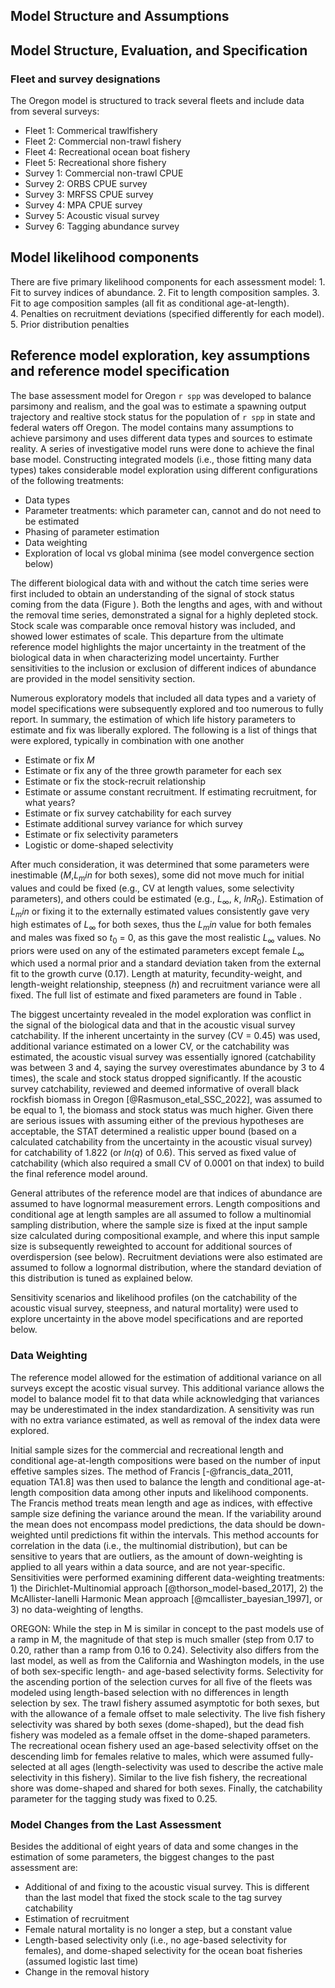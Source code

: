 ## Model Structure and Assumptions

## Model Structure, Evaluation, and Specification

### Fleet and survey designations

The Oregon model is structured to track several fleets and include data from several surveys:

* Fleet 1: Commerical trawlfishery
* Fleet 2: Commercial non-trawl fishery
* Fleet 4: Recreational ocean boat fishery
* Fleet 5: Recreational shore fishery
* Survey 1: Commercial non-trawl CPUE  
* Survey 2: ORBS CPUE survey
* Survey 3: MRFSS CPUE survey
* Survey 4: MPA CPUE survey
* Survey 5: Acoustic visual survey
* Survey 6: Tagging abundance survey

## Model likelihood components

There are five primary likelihood components for each assessment model:
1. Fit to survey indices of abundance.
2. Fit to length composition samples.
3. Fit to age composition samples (all fit as conditional age-at-length).  
4. Penalties on recruitment deviations (specified differently for each model).
5. Prior distribution penalties

## Reference model exploration, key assumptions and reference model specification

The base assessment model for Oregon `r spp` was developed to balance parsimony and realism, and the goal was to estimate a spawning output trajectory and realtive stock status for the population of `r spp` in state and federal waters off Oregon. The model contains many assumptions to achieve parsimony and uses different data types and sources to estimate reality. A series of investigative model runs were done to achieve the final base model. Constructing integrated models (i.e., those fitting many data types) takes considerable model exploration using different configurations of the following treatments:

- Data types
- Parameter treatments: which parameter can, cannot and do not need to be estimated
- Phasing of parameter estimation 
- Data weighting
- Exploration of local vs global minima (see model convergence section below)

The different biological data with and without the catch time series were first included to obtain an understanding of the signal of stock status coming from the data (Figure \ref{fig:modbuild-data-depl}). Both the lengths and ages, with and without the removal time series, demonstrated a signal for a highly depleted stock. Stock scale was comparable once removal history was included, and showed lower estimates of scale. This departure from the ultimate reference model highlights the major uncertainty in the treatment of the biological data in when characterizing model uncertainty. Further sensitivities to the inclusion or exclusion of different indices of abundance are provided in the model sensitivity section.

Numerous exploratory models that included all data types and a variety of model specifications were subsequently explored and too numerous to fully report. In summary, the estimation of which life history parameters to estimate and fix was liberally explored.
The following is a list of things that were explored, typically in combination with one another

- Estimate or fix $M$
- Estimate or fix any of the three growth parameter for each sex
- Estimate or fix the stock-recruit relationship
- Estimate or assume constant recruitment. If estimating recruitment, for what years?
- Estimate or fix survey catchability for each survey
- Estimate additional survey variance for which survey
- Estimate or fix selectivity parameters
- Logistic or dome-shaped selectivity

After much consideration, it was determined that some parameters were inestimable ($M$,$L_min$ for both sexes), some did not move much for initial values and could be fixed (e.g., CV at length values, some selectivity parameters), and others could be estimated (e.g., $L_{\infty}$, $k$, $lnR_0$). Estimation of $L_min$ or fixing it to the externally estimated values consistently gave very high estimates of $L_{\infty}$ for both sexes, thus the $L_min$ value for both females and males was fixed so $t_0$ = 0, as this gave the most realistic $L_{\infty}$ values. No priors were used on any of the estimated parameters except female $L_{\infty}$ which used a normal prior and a standard deviation taken from the external fit to the growth curve (0.17). Length at maturity, fecundity-weight, and length-weight relationship, steepness ($h$) and recruitment variance were all fixed. The full list of estimate and fixed parameters are found in Table \ref{tab:model-param}. 

The biggest uncertainty revealed in the model exploration was conflict in the signal of the biological data and that in the acoustic visual survey catchability. If the inherent uncertainty in the survey (CV = 0.45) was used, additional variance estimated on a lower CV, or the catchability was estimated, the acoustic visual survey was essentially ignored (catchability was between 3 and 4, saying the survey overestimates abundance by 3 to 4 times), the scale and stock status dropped significantly. If the acoustic survey catchability, reviewed and deemed informative of overall black rockfish biomass in Oregon [@Rasmuson_etal_SSC_2022], was assumed to be equal to 1, the biomass and stock status was much higher. Given there are serious issues with assuming either of the previous hypotheses are acceptable, the STAT determined a realistic upper bound (based on a calculated catchability from the uncertainty in the acoustic visual survey) for catchability of 1.822 (or $ln(q)$ of 0.6). This served as fixed value of catchability (which also required a small CV of 0.0001 on that index) to build the final reference model around.  

General attributes of the reference model are that indices of abundance are assumed to have lognormal measurement errors. Length compositions and conditional age at length samples are all assumed to follow a multinomial sampling distribution, where the sample size is fixed at the input sample size calculated during compositional example, and where this input sample size is subsequently reweighted to account for additional sources of overdispersion (see below). Recruitment deviations were also estimated are assumed to follow a lognormal distribution, where the standard deviation of this distribution is tuned as explained below.

Sensitivity scenarios and likelihood profiles (on the catchability of the acoustic visual survey, steepness, and natural mortality) were used to explore uncertainty in the above model specifications and are reported below. 

### Data Weighting

The reference model allowed for the estimation of additional variance on all surveys except the acostic visual survey. This additional variance allows the model to balance model fit to that data while acknowledging that variances may be underestimated in the index standardization. A sensitivity was run with no extra variance estimated, as well as removal of the index data were explored.

Initial sample sizes for the commercial and recreational length and conditional age-at-length compositions were based on the number of input effetive samples sizes. The method of Francis [-@francis_data_2011, equation TA1.8] was then used to balance the length and conditional age-at-length composition data among other inputs and likelihood components. The Francis method treats mean length and age as indices, with effective sample size defining the variance around the mean. If the variability around the mean does not encompass model predictions, the data should be down-weighted until predictions fit within the intervals. This method accounts for correlation in the data (i.e., the multinomial distribution), but can be sensitive to years that are outliers, as the amount of down-weighting is applied to all years within a data source, and are not year-specific. Sensitivities were performed examining different data-weighting treatments: 1) the Dirichlet-Multinomial approach [@thorson_model-based_2017], 2) the McAllister-Ianelli Harmonic Mean approach [@mcallister_bayesian_1997], or 3) no data-weighting of lengths.



OREGON: While the step in M is similar in concept to the past models use of a ramp in M, the magnitude of that step is much smaller (step from 0.17 to 0.20, rather than a ramp from 0.16 to 0.24). Selectivity also differs from the last model, as well as from the California and Washington models, in the use of both sex-specific length- and age-based selectivity forms. Selectivity for the ascending portion of the selection curves for all five of the fleets was modeled using length-based selection with no differences in length selection by sex.  The trawl fishery assumed asymptotic for both sexes, but with the allowance of a female offset to male selectivity. The live fish fishery selectivity was shared by both sexes (dome-shaped), but the dead fish fishery was modeled as a female offset in the dome-shaped parameters. The recreational ocean fishery used an age-based selectivity offset on the descending limb for females relative to males, which were assumed fully-selected at all ages (length-selectivity was used to describe the active male selectivity in this fishery). Similar to the live fish fishery, the recreational shore was dome-shaped and shared for both sexes. Finally, the catchability parameter for the tagging study was fixed to 0.25.

### Model Changes from the Last Assessment

Besides the additional of eight years of data and some changes in the estimation of some parameters, the biggest changes to the past assessment are:

- Additional of and fixing to the acoustic visual survey. This is different than the last model that fixed the stock scale to the tag survey catchability 
- Estimation of recruitment
- Female natural mortality is no longer a step, but a constant value
- Length-based selectivity only (i.e., no age-based selectivity for females), and dome-shaped selectivity for the ocean boat fisheries (assumed logistic last time) 
- Change in the removal history

